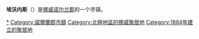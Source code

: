 {{Infobox Settlement
| name = 埃沃内斯<br />Evenes
| image_skyline = P6270090 1.jpg
| imagesize = 250px
| image_caption = 
| image_flag = 
| image_shield = 
| pushpin_map = Norway
| pushpin_label_position = bottom
| subdivision_type = 国家
| subdivision_name = {{NOR}}
| subdivision_type1 = [[挪威行政区划|郡]]
| subdivision_name1 = [[诺尔兰郡|诺尔兰郡]]
| elevation_m = 
| elevation_ft = 
| area_total_km2 = 252
| population_as_of = 2004年
| population_total = 1444
| population_density_km2 = auto
| timezone = [[CET|CET]]
| utc_offset = +1
| timezone_DST = [[CEST|CEST]]
| utc_offset_DST = +2
| latd = 68
| latm = 32
| lats = 11
| latNS = N
| longd = 16
| longm = 55
| longs = 55
| longEW = E
| website =  
}}
'''埃沃内斯'''（{{lang-no|Evenes}}）是[[挪威|挪威]][[诺尔兰郡|诺尔兰郡]]的一个市镇。

{{Nordland}}
{{Norway-stub}}
{{DEFAULTSORT:Evenes}}
[[Category:埃沃内斯|*]]
[[Category:諾爾蘭郡市鎮|Category:諾爾蘭郡市鎮]]
[[Category:北極地區的挪威聚居地|Category:北極地區的挪威聚居地]]
[[Category:1884年建立的聚居地|Category:1884年建立的聚居地]]